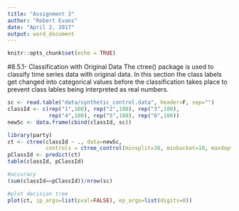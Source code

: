 ---
title: "Assignment 3"
author: "Robert Evans"
date: "April 2, 2017"
output: word_document
---

```{r setup, include=FALSE}
knitr::opts_chunk$set(echo = TRUE)
```

#8.5.1- Classification with Original Data
The ctree() package is used to classify time series data with original data. In this section the class labels get changed into categorical values before the classification takes place to prevent class lables being interpreted as real numbers.
```{r}
sc <- read.table("data/synthetic_control.data", header=F, sep="")
classId <- c(rep("1",100), rep("2",100), rep("3",100),
             rep("4",100), rep("5",100), rep("6",100))
newSc <- data.frame(cbind(classId, sc))

library(party)
ct <- ctree(classId ~ ., data=newSc,
            controls = ctree_control(minsplit=30, minbucket=10, maxdepth =5))
pClassId <- predict(ct)
table(classId, pClassId)

#accuracy
(sum(classId==pClassId))/nrow(sc)

#plot decision tree
plot(ct, ip_args=list(pval=FALSE), ep_args=list(digits=0))
```

